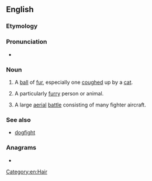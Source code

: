 ==English==

===Etymology===
{{compound|en|fur|ball}}

===Pronunciation===
* {{audio|en|En-au-furball.ogg|Audio (AU)}}

===Noun===
{{en-noun}}

# A [[ball]] of [[fur]], especially one [[cough]]ed up by a [[cat]].
# {{lb|en|informal}} A particularly [[furry]] person or animal.
# {{lb|en|military|slang}} A large [[aerial]] [[battle]] consisting of many fighter aircraft.

===See also===
* [[dogfight]]

===Anagrams===
* {{anagrams|en|a=abfllru|full bar}}

[[Category:en:Hair]]